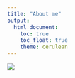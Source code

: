 ```yaml
---
title: "About me"
output: 
  html_document:
    toc: true
    toc_float: true
    theme: cerulean
---
```


![](./Sun_Yi-Resume.jpg)




